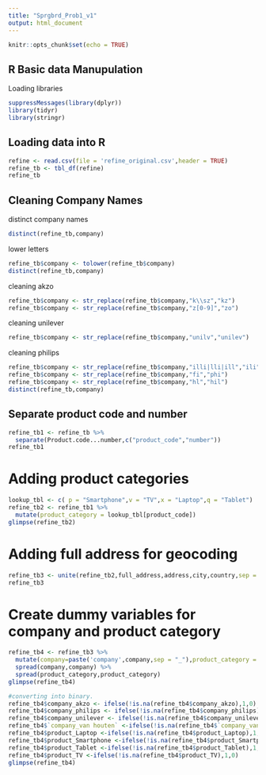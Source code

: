 ```yaml
---
title: "Sprgbrd_Prob1_v1"
output: html_document
---
```


```r
knitr::opts_chunk$set(echo = TRUE)
```

## R Basic data Manupulation

Loading libraries
```r
suppressMessages(library(dplyr))
library(tidyr)
library(stringr)

```

## Loading data into R

```r
refine <- read.csv(file = 'refine_original.csv',header = TRUE)
refine_tb <- tbl_df(refine)
refine_tb
```

## Cleaning Company Names

distinct company names
```r
distinct(refine_tb,company)
```


lower letters

```r
refine_tb$company <- tolower(refine_tb$company)
distinct(refine_tb,company)

```

cleaning akzo

```r
refine_tb$company <- str_replace(refine_tb$company,"k\\sz","kz")
refine_tb$company <- str_replace(refine_tb$company,"z[0-9]","zo")
```
cleaning unilever

```r
refine_tb$company <- str_replace(refine_tb$company,"unilv","unilev")

```
cleaning philips
```r
refine_tb$company <- str_replace(refine_tb$company,"illi|lli|ill","ili")
refine_tb$company <- str_replace(refine_tb$company,"fi","phi")
refine_tb$company <- str_replace(refine_tb$company,"hl","hil")
distinct(refine_tb,company)
```


## Separate product code and number
```r
refine_tb1 <- refine_tb %>%
  separate(Product.code...number,c("product_code","number"))
refine_tb1

```
# Adding product categories
```r
lookup_tbl <- c( p = "Smartphone",v = "TV",x = "Laptop",q = "Tablet")
refine_tb2 <- refine_tb1 %>% 
  mutate(product_category = lookup_tbl[product_code])
glimpse(refine_tb2)

```
# Adding full address for geocoding
```r
refine_tb3 <- unite(refine_tb2,full_address,address,city,country,sep = ',')
refine_tb3
```
# Create dummy variables for company and product category
```r
refine_tb4 <- refine_tb3 %>% 
  mutate(company=paste('company',company,sep = "_"),product_category = paste("product",product_category,sep = '_')) %>% 
  spread(company,company) %>%
  spread(product_category,product_category)
glimpse(refine_tb4)

#converting into binary.
refine_tb4$company_akzo <- ifelse(!is.na(refine_tb4$company_akzo),1,0)
refine_tb4$company_philips <- ifelse(!is.na(refine_tb4$company_philips),1,0)
refine_tb4$company_unilever <- ifelse(!is.na(refine_tb4$company_unilever),1,0)
refine_tb4$`company_van houten` <-ifelse(!is.na(refine_tb4$`company_van houten`),1,0)
refine_tb4$product_Laptop <-ifelse(!is.na(refine_tb4$product_Laptop),1,0)
refine_tb4$product_Smartphone <-ifelse(!is.na(refine_tb4$product_Smartphone),1,0)
refine_tb4$product_Tablet <-ifelse(!is.na(refine_tb4$product_Tablet),1,0)
refine_tb4$product_TV <-ifelse(!is.na(refine_tb4$product_TV),1,0)
glimpse(refine_tb4)
```

